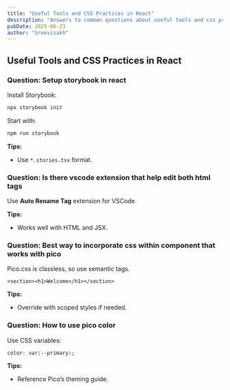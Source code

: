 ```yaml
---
title: "Useful Tools and CSS Practices in React"
description: "Answers to common questions about useful tools and css practices in react"
pubDate: 2025-06-23
author: "Sreevisakh"
---
```


## Useful Tools and CSS Practices in React

### Question: Setup storybook in react

Install Storybook:

```bash
npx storybook init
```

Start with:
```bash
npm run storybook
```

**Tips:**
- Use `*.stories.tsx` format.

### Question: Is there vscode extension that help edit both html tags

Use **Auto Rename Tag** extension for VSCode.

**Tips:**
- Works well with HTML and JSX.

### Question: Best way to incorporate css within component that works with pico

Pico.css is classless, so use semantic tags.

```tsx
<section><h1>Welcome</h1></section>
```

**Tips:**
- Override with scoped styles if needed.

### Question: How to use pico color

Use CSS variables:

```css
color: var(--primary);
```

**Tips:**
- Reference Pico’s theming guide.
